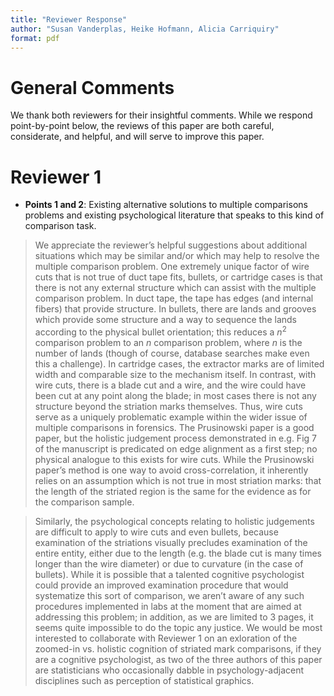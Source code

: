 ```yaml
---
title: "Reviewer Response"
author: "Susan Vanderplas, Heike Hofmann, Alicia Carriquiry"
format: pdf
---
```


# General Comments

We thank both reviewers for their insightful comments. While we respond point-by-point below, the reviews of this paper are both careful, considerate, and helpful, and will serve to improve this paper.

# Reviewer 1

- **Points 1 and 2**: Existing alternative solutions to multiple comparisons problems and existing psychological literature that speaks to this kind of comparison task.

> We appreciate the reviewer's helpful suggestions about additional situations which may be similar and/or which may help to resolve the multiple comparison problem. One extremely unique factor of wire cuts that is not true of duct tape fits, bullets, or cartridge cases is that there is not any external structure which can assist with the multiple comparison problem. In duct tape, the tape has edges (and internal fibers) that provide structure. In bullets, there are lands and grooves which provide some structure and a way to sequence the lands according to the physical bullet orientation; this reduces a $n^2$ comparison problem to an $n$ comparison problem, where $n$ is the number of lands (though of course, database searches make even this a challenge). In cartridge cases, the extractor marks are of limited width and comparable size to the mechanism itself. In contrast, with wire cuts, there is a blade cut and a wire, and the wire could have been cut at any point along the blade; in most cases there is not any structure beyond the striation marks themselves. Thus, wire cuts serve as a uniquely problematic example within the wider issue of multiple comparisons in forensics. The Prusinowski paper is a good paper, but the holistic judgement process demonstrated in e.g. Fig 7 of the manuscript is predicated on edge alignment as a first step; no physical analogue to this exists for wire cuts. While the Prusinowski paper's method is one way to avoid cross-correlation, it inherently relies on an assumption which is not true in most striation marks: that the length of the striated region is the same for the evidence as for the comparison sample. 

> Similarly, the psychological concepts relating to holistic judgements are difficult to apply to wire cuts and even bullets, because examination of the striations visually precludes examination of the entire entity, either due to the length (e.g. the blade cut is many times longer than the wire diameter) or due to curvature (in the case of bullets). While it is possible that a talented cognitive psychologist could provide an improved examination procedure that would systematize this sort of comparison, we aren't aware of any such procedures implemented in labs at the moment that are aimed at addressing this problem; in addition, as we are limited to 3 pages, it seems quite impossible to do the topic any justice. We would be most interested to collaborate with Reviewer 1 on an exloration of the zoomed-in vs. holistic cognition of striated mark comparisons, if they are a cognitive psychologist, as two of the three authors of this paper are statisticians who occasionally dabble in psychology-adjacent disciplines such as perception of statistical graphics. 

